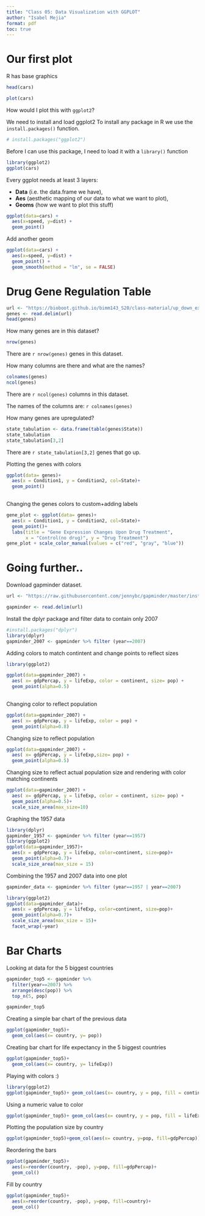 ```yaml
---
title: "Class 05: Data Visualization with GGPLOT"
author: "Isabel Mejia"
format: pdf
toc: true
---
```


# Our first plot

R has base graphics 

```r
head(cars)

plot(cars)
```

How would I plot this with `ggplot2`?

We need to install and load ggplot2
To install any package in R we use the `install.packages()` function.



```r
# install.packages("ggplot2")
```

Before I can use this package, I need to load it with a `library()` function

```r
library(ggplot2)
ggplot(cars)
```

Every ggplot needs at least 3 layers:

- **Data** (i.e. the data.frame we have),
- **Aes** (aesthetic mapping of our data to what we want to plot),
- **Geoms** (how we want to plot this stuff)

```r
ggplot(data=cars) +
  aes(x=speed, y=dist) +
  geom_point()
```

Add another geom

```r
ggplot(data=cars) +
  aes(x=speed, y=dist) +
  geom_point() +
  geom_smooth(method = "lm", se = FALSE)
```

# Drug Gene Regulation Table

```r
url <- "https://bioboot.github.io/bimm143_S20/class-material/up_down_expression.txt"
genes <- read.delim(url)
head(genes)

```

How many genes are in this dataset?

```r
nrow(genes)
```

There are `r nrow(genes)` genes in this dataset.

How many columns are there and what are the names?

```r
colnames(genes)
ncol(genes)
```

There are `r ncol(genes)` columns in this dataset. 

The names of the columns are:
`r colnames(genes)`

How many genes are upregulated?

```r
state_tabulation <- data.frame(table(genes$State))
state_tabulation
state_tabulation[3,2]
```
There are `r state_tabulation[3,2]` genes that go up.

Plotting the genes with colors
```r
ggplot(data= genes)+
  aes(x = Condition1, y = Condition2, col=State)+
  geom_point()
 

```
Changing the genes colors to custom+adding labels

```r
gene_plot <- ggplot(data= genes)+
  aes(x = Condition1, y = Condition2, col=State)+
  geom_point()+
  labs(title = "Gene Expression Changes Upon Drug Treatment",
       x = "Control(no drug)", y = "Drug Treatment")
gene_plot + scale_color_manual(values = c("red", "gray", "blue"))

```

# Going further..

Download gapminder dataset. 
```r
url <- "https://raw.githubusercontent.com/jennybc/gapminder/master/inst/extdata/gapminder.tsv"

gapminder <- read.delim(url)
```

Install the dplyr package and filter data to contain only 2007 

```r
#install.packages("dplyr")
library(dplyr)
gapminder_2007 <- gapminder %>% filter (year==2007)
```

Adding colors to match contintent and change points to reflect sizes
```r
library(ggplot2)

ggplot(data=gapminder_2007) +
  aes( x= gdpPercap, y = lifeExp, color = continent, size= pop) +
  geom_point(alpha=0.5)
  
```

Changing color to reflect population
```r
ggplot(data=gapminder_2007) +
  aes( x= gdpPercap, y = lifeExp, color = pop) +
  geom_point(alpha=0.8)
```

Changing size to reflect population
```r
ggplot(data=gapminder_2007) +
  aes( x= gdpPercap, y = lifeExp,size= pop) +
  geom_point(alpha=0.5)
```

Changing size to reflect actual population size and rendering with color matching continents
```r
ggplot(data=gapminder_2007) +
  aes( x= gdpPercap, y = lifeExp, color = continent, size= pop) +
  geom_point(alpha=0.5)+
  scale_size_area(max_size=10)
```

Graphing the 1957 data

```r
library(dplyr)
gapminder_1957 <- gapminder %>% filter (year==1957)
library(ggplot2)
ggplot(data=gapminder_1957)+
  aes(x = gdpPercap, y = lifeExp, color=continent, size=pop)+
  geom_point(alpha=0.7)+
  scale_size_area(max_size = 15)
```

Combining the 1957 and 2007 data into one plot

```r
gapminder_data <- gapminder %>% filter (year==1957 | year==2007)

library(ggplot2)
ggplot(data=gapminder_data)+
  aes(x = gdpPercap, y = lifeExp, color=continent, size=pop)+
  geom_point(alpha=0.7)+
  scale_size_area(max_size = 15)+
  facet_wrap(~year)
```

# Bar Charts

Looking at data for the 5 biggest countries
```r
gapminder_top5 <- gapminder %>% 
  filter(year==2007) %>% 
  arrange(desc(pop)) %>% 
  top_n(5, pop)

gapminder_top5
```
Creating a simple bar chart of the previous data

```r
ggplot(gapminder_top5)+
  geom_col(aes(x= country, y= pop))
```

Creating bar chart for life expectancy in the 5 biggest countries
```r
ggplot(gapminder_top5)+
  geom_col(aes(x= country, y= lifeExp))
```

Playing with colors :)

```r
library(ggplot2)
ggplot(gapminder_top5)+ geom_col(aes(x= country, y = pop, fill = continent))
```

Using a numeric value to color 
```r
ggplot(gapminder_top5)+ geom_col(aes(x= country, y = pop, fill = lifeExp))
```

Plotting the population size by country 
```r
ggplot(gapminder_top5)+geom_col(aes(x= country, y=pop, fill=gdpPercap))
```

Reordering the bars
```r
ggplot(gapminder_top5)+
  aes(x=reorder(country, -pop), y=pop, fill=gdpPercap)+
  geom_col()
```

Fill by country
```r
ggplot(gapminder_top5)+
  aes(x=reorder(country, -pop), y=pop, fill=country)+
  geom_col()
```

